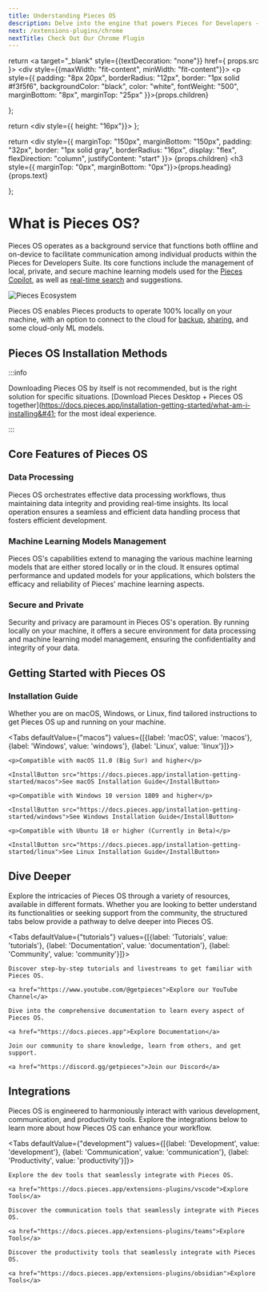 ```yaml
---
title: Understanding Pieces OS
description: Delve into the engine that powers Pieces for Developers - Pieces OS. Explore how it manages data processing and machine learning models to enhance your development workflow.
next: /extensions-plugins/chrome
nextTitle: Check Out Our Chrome Plugin
---
```



<link rel="canonical" href="https://docs.pieces.app/installation-getting-started/pieces-os" />

  return <a target="_blank" style={{textDecoration: "none"}} href={ props.src }>
    <div style={{maxWidth: "fit-content", minWidth: "fit-content"}}>
      <p style={{
        padding: "8px 20px",
        borderRadius: "12px",
        border: "1px solid #f3f5f6",
        backgroundColor: "black",
        color: "white",
        fontWeight: "500",
        marginBottom: "8px",
        marginTop: "25px"
      }}>{props.children}</p>
    </div>
  </a>
};

  return <div style={{ height: "16px"}}></div>
};

  return <div style={{
    marginTop: "150px",
    marginBottom: "150px",
    padding: "32px",
    border: "1px solid gray",
    borderRadius: "16px",
    display: "flex",
    flexDirection: "column",
    justifyContent: "start"
  }}>
    {props.children}
    <h3 style={{ marginTop: "0px", marginBottom: "0px"}}>{props.heading}</h3>
    {props.text}
  </div>
};

# What is Pieces OS?

Pieces OS operates as a background service that functions both offline and on-device to facilitate communication among individual products within the Pieces for Developers Suite. Its core functions include the management of local, private, and secure machine learning models used for the [Pieces Copilot](https://docs.pieces.app/features/pieces-copilot), as well as [real-time search](https://docs.pieces.app/features/search-modes) and suggestions.

![Pieces Ecosystem](https://storage.googleapis.com/pieces_multimedia/ILLUSTRATIONS/PIECES_FOR_DEVELOPERS/ANY_INTEGRATION/ANY_THEME/PLUGINS/1X1/PIECES_FOR_DEVELOPERS-ANY_INTEGRATION-PLUGINS-ANY_THEME-1X1-10_16_2023.PNG)

Pieces OS enables Pieces products to operate 100% locally on your machine, with an option to connect to the cloud for [backup](https://docs.pieces.app/features/back-up-and-restore), [sharing](https://docs.pieces.app/features/one-click-snippet-sharing), and some cloud-only ML models.


## Pieces OS Installation Methods

:::info

Downloading Pieces OS by itself is not recommended, but is the right solution for specific situations. [Download Pieces Desktop + Pieces OS together]&#40;https://docs.pieces.app/installation-getting-started/what-am-i-installing&#41; for the most ideal experience.

:::

[//]: # (<Accordion title={"Windows"}>)

[//]: # (    If you aren't sure which of these you need, click "Download Pieces Suite Installer" above - it will install both applications and manage them as updates are released.)

[//]: # ()
[//]: # (    If this isn't your first rodeo, here is the list of downloadable files for windows:)

[//]: # ()
[//]: # (    - [Pieces OS]&#40;/installation-getting-started/pieces-os&#41; Appinstaller &#40;Standalone Windows&#41; | [Download Here]&#40;https://builds.pieces.app/stages/production/appinstaller/os_server.appinstaller&#41;)

[//]: # ()
[//]: # (    - [Pieces OS]&#40;/installation-getting-started/pieces-os&#41; EXE &#40;Standalone Windows&#41; | [Download Here]&#40;https://builds.pieces.app/stages/production/os_server/windows-exe/download&#41;)

[//]: # ()
[//]: # (</Accordion>)

<MiniSpacer></MiniSpacer>

[//]: # (<Accordion title={"MacOS"}>)

[//]: # (    If you aren't sure which of these you need, check your computer's processor:)

[//]: # ()
[//]: # (    1. Click the Apple logo in the top left corner of your screen)

[//]: # (    2. Select "About this Mac")

[//]: # (    3. Check "Chip" in the window that pops up.)

[//]: # ()
[//]: # (    If you have an Intel chip, select the Intel package above. Those with Apple M1 or M2 chips should select the "Apple Silicon" package.)

[//]: # ()
[//]: # (    If this isn't your first rodeo, here is the list of downloadable files for macOS:)

[//]: # ()
[//]: # (    - [Pieces OS]&#40;/installation-getting-started/pieces-os&#41; DMG &#40;Standalone Mac&#41; | [Download Here]&#40;https://builds.pieces.app/stages/production/os_server/dmg/download&#41;)

[//]: # ()
[//]: # (    - [Pieces OS]&#40;/installation-getting-started/pieces-os&#41; DMG ARM64 &#40;Standalone Mac&#41; | [Download Here]&#40;https://builds.pieces.app/stages/production/os_server/dmg-arm64/download&#41;)

[//]: # ()
[//]: # ()
[//]: # (    Note: You can also install Pieces via Homebrew.)

[//]: # (    1. Ensure you have [installed]&#40;https://docs.brew.sh/Installation&#41; Homebrew in your system)

[//]: # (    2. Run the following command in your terminal to Install the Pieces brew package)

[//]: # (    ```shell)

[//]: # (    brew install --cask pieces)

[//]: # (    ```)

[//]: # (    [Save to Pieces]&#40;https://snippets.pieces.cloud/?p=f23c48bd96&#41;)

[//]: # (    3. The above command will install the Pieces-OS cask as well. Once the package is install successfully, you can start to run Pieces OS and the Pieces for Developers application.)

[//]: # ()
[//]: # ()
[//]: # (</Accordion>)

<MiniSpacer></MiniSpacer>

[//]: # (<Accordion title={"Linux"}>)

[//]: # (Currently we only provide one installation method for downloading and installing Pieces OS for Linux. In order to download, [check out the snap store here.]&#40;https://snapcraft.io/pieces-os&#41;.)

[//]: # (</Accordion>)


## Core Features of Pieces OS

### Data Processing

Pieces OS orchestrates effective data processing workflows, thus maintaining data integrity and providing real-time insights. Its local operation ensures a seamless and efficient data handling process that fosters efficient development.

### Machine Learning Models Management

Pieces OS's capabilities extend to managing the various machine learning models that are either stored locally or in the cloud. It ensures optimal performance and updated models for your applications, which bolsters the efficacy and reliability of Pieces' machine learning aspects.

### Secure and Private

Security and privacy are paramount in Pieces OS's operation. By running locally on your machine, it offers a secure environment for data processing and machine learning model management, ensuring the confidentiality and integrity of your data.

## Getting Started with Pieces OS

### Installation Guide

Whether you are on macOS, Windows, or Linux, find tailored instructions to get Pieces OS up and running on your machine.

<Tabs defaultValue={"macos"}  values={[{label: 'macOS', value: 'macos'}, {label: 'Windows', value: 'windows'}, {label: 'Linux', value: 'linux'}]}>

  <TabItem value="macos">

    <p>Compatible with macOS 11.0 (Big Sur) and higher</p>

    <InstallButton src="https://docs.pieces.app/installation-getting-started/macos">See macOS Installation Guide</InstallButton>

  </TabItem>

  <TabItem value="windows">

    <p>Compatible with Windows 10 version 1809 and higher</p>

    <InstallButton src="https://docs.pieces.app/installation-getting-started/windows">See Windows Installation Guide</InstallButton>

  </TabItem>

  <TabItem value="linux">

    <p>Compatible with Ubuntu 18 or higher (Currently in Beta)</p>

    <InstallButton src="https://docs.pieces.app/installation-getting-started/linux">See Linux Installation Guide</InstallButton>

  </TabItem>

</Tabs>

## Dive Deeper

Explore the intricacies of Pieces OS through a variety of resources, available in different formats. Whether you are looking to better understand its functionalities or seeking support from the community, the structured tabs below provide a pathway to delve deeper into Pieces OS.

<Tabs defaultValue={"tutorials"} values={[{label: 'Tutorials', value: 'tutorials'}, {label: 'Documentation', value: 'documentation'}, {label: 'Community', value: 'community'}]}>

  <TabItem value="tutorials">

    Discover step-by-step tutorials and livestreams to get familiar with Pieces OS.

    <a href="https://www.youtube.com/@getpieces">Explore our YouTube Channel</a>

  </TabItem>

  <TabItem value="documentation">

    Dive into the comprehensive documentation to learn every aspect of Pieces OS.

    <a href="https://docs.pieces.app">Explore Documentation</a>

  </TabItem>

  <TabItem value="community">

    Join our community to share knowledge, learn from others, and get support.

    <a href="https://discord.gg/getpieces">Join our Discord</a>

  </TabItem>

</Tabs>

<MiniSpacer></MiniSpacer>

## Integrations

Pieces OS is engineered to harmoniously interact with various development, communication, and productivity tools. Explore the integrations below to learn more about how Pieces OS can enhance your workflow.

<Tabs defaultValue={"development"} values={[{label: 'Development', value: 'development'}, {label: 'Communication', value: 'communication'}, {label: 'Productivity', value: 'productivity'}]}>

  <TabItem value="development">

    Explore the dev tools that seamlessly integrate with Pieces OS.

    <a href="https://docs.pieces.app/extensions-plugins/vscode">Explore Tools</a>

  </TabItem>

  <TabItem value="communication">

    Discover the communication tools that seamlessly integrate with Pieces OS.

    <a href="https://docs.pieces.app/extensions-plugins/teams">Explore Tools</a>

  </TabItem>

  <TabItem value="productivity">

    Discover the productivity tools that seamlessly integrate with Pieces OS.

    <a href="https://docs.pieces.app/extensions-plugins/obsidian">Explore Tools</a>

  </TabItem>

</Tabs>
